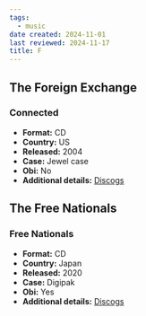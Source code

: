 ```yaml
---
tags:
  - music
date created: 2024-11-01
last reviewed: 2024-11-17
title: F
---
```


## The Foreign Exchange

### Connected

- **Format:** CD
- **Country:** US
- **Released:** 2004
- **Case:** Jewel case
- **Obi:** No
- **Additional details:** [Discogs](https://www.discogs.com/release/506019-The-Foreign-Exchange-Connected)

## The Free Nationals

### Free Nationals

- **Format:** CD
- **Country:** Japan
- **Released:** 2020
- **Case:** Digipak
- **Obi:** Yes
- **Additional details:** [Discogs](https://www.discogs.com/release/15671535-The-Free-Nationals-Free-Nationals)
